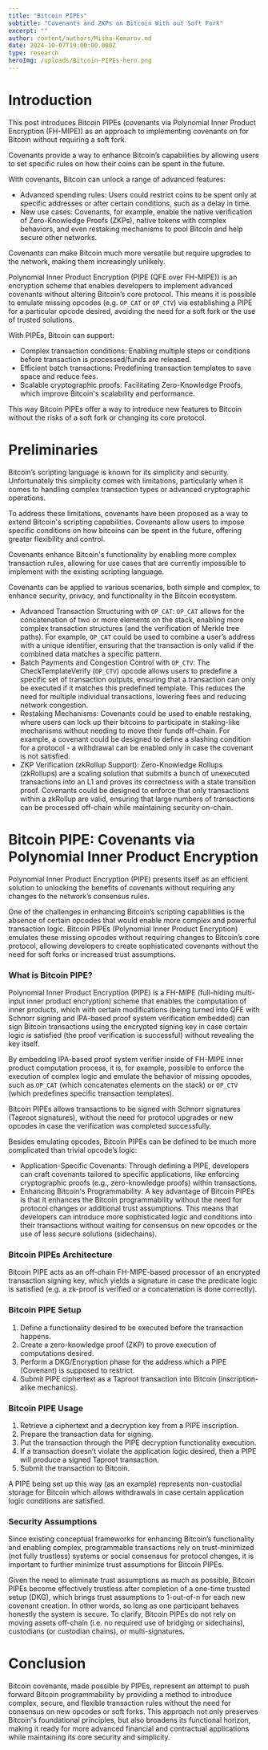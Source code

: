 ```yaml
---
title: "Bitcoin PIPEs"
subtitle: "Covenants and ZKPs on Bitcoin With out Soft Fork"
excerpt: ""
author: content/authors/Misha-Komarov.md
date: 2024-10-07T19:00:00.000Z
type: research
heroImg: /uploads/Bitcoin-PIPEs-hero.png
---
```


# Introduction

This post introduces Bitcoin PIPEs (covenants via Polynomial Inner Product Encryption (FH-MIPE)) as an approach to implementing covenants on for Bitcoin without requiring a soft fork.

Covenants provide a way to enhance Bitcoin’s capabilities by allowing users to set specific rules on how their coins can be spent in the future.

With covenants, Bitcoin can unlock a range of advanced features:

- Advanced spending rules: Users could restrict coins to be spent only at specific addresses or after certain conditions, such as a delay in time.
- New use cases: Covenants, for example, enable the native verification of Zero-Knowledge Proofs (ZKPs), native tokens with complex behaviors, and even restaking mechanisms to pool Bitcoin and help secure other networks.

Covenants can make Bitcoin much more versatile but require upgrades to the network, making them increasingly unlikely.

Polynomial Inner Product Encryption (PIPE (QFE over FH-MIPE)) is an encryption scheme that enables developers to implement advanced covenants without altering Bitcoin’s core protocol. This means it is possible to emulate missing opcodes (e.g. `OP_CAT` or `OP_CTV`) via establishing a PIPE for a particular opcode desired, avoiding the need for a soft fork or the use of trusted solutions.

With PIPEs, Bitcoin can support:

- Complex transaction conditions: Enabling multiple steps or conditions before transaction is processed/funds are released.
- Efficient batch transactions: Predefining transaction templates to save space and reduce fees.
- Scalable cryptographic proofs: Facilitating Zero-Knowledge Proofs, which improve Bitcoin's scalability and performance.

This way Bitcoin PIPEs offer a way to introduce new features to Bitcoin without the risks of a soft fork or changing its core protocol.

# Preliminaries

Bitcoin’s scripting language is known for its simplicity and security. Unfortunately this simplicity comes with limitations, particularly when it comes to handling complex transaction types or advanced cryptographic operations.

To address these limitations, covenants have been proposed as a way to extend Bitcoin's scripting capabilities. Covenants allow users to impose specific conditions on how bitcoins can be spent in the future, offering greater flexibility and control.

Covenants enhance Bitcoin's functionality by enabling more complex transaction rules, allowing for use cases that are currently impossible to implement with the existing scripting language.

Covenants can be applied to various scenarios, both simple and complex, to enhance security, privacy, and functionality in the Bitcoin ecosystem.

- Advanced Transaction Structuring with `OP_CAT`: `OP_CAT` allows for the concatenation of two or more elements on the stack, enabling more complex transaction structures (and the verification of Merkle tree paths). For example, `OP_CAT` could be used to combine a user’s address with a unique identifier, ensuring that the transaction is only valid if the combined data matches a specific pattern.
- Batch Payments and Congestion Control with `OP_CTV`: The CheckTemplateVerify (`OP_CTV`) opcode allows users to predefine a specific set of transaction outputs, ensuring that a transaction can only be executed if it matches this predefined template. This reduces the need for multiple individual transactions, lowering fees and reducing network congestion.
- Restaking Mechanisms: Covenants could be used to enable restaking, where users can lock up their bitcoins to participate in staking-like mechanisms without needing to move their funds off-chain. For example, a covenant could be designed to define a slashing condition for a protocol - a withdrawal can be enabled only in case the covenant is not satisfied.
- ZKP Verification (zkRollup Support): Zero-Knowledge Rollups (zkRollups) are a scaling solution that submits a bunch of unexecuted transactions into an L1 and proves its correctness with a state transition proof. Covenants could be designed to enforce that only transactions within a zkRollup are valid, ensuring that large numbers of transactions can be processed off-chain while maintaining security on-chain.

# Bitcoin PIPE: Covenants via Polynomial Inner Product Encryption

Polynomial Inner Product Encryption (PIPE) presents itself as an efficient solution to unlocking the benefits of covenants without requiring any changes to the network’s consensus rules.

One of the challenges in enhancing Bitcoin’s scripting capabilities is the absence of certain opcodes that would enable more complex and powerful transaction logic. Bitcoin PIPEs (Polynomial Inner Product Encryption) emulates these missing opcodes without requiring changes to Bitcoin’s core protocol, allowing developers to create sophisticated covenants without the need for soft forks or increased trust assumptions.

### What is Bitcoin PIPE?

Polynomial Inner Product Encryption (PIPE) is a FH-MIPE (full-hiding multi-input inner product encryption) scheme that enables the computation of inner products, which with certain modifications (being turned into QFE with Schnorr signing and IPA-based proof system verification embedded) can sign Bitcoin transactions using the encrypted signing key in case certain logic is satisfied (the proof verification is successful) without revealing the key itself.

By embedding IPA-based proof system verifier inside of FH-MIPE inner product computation process, it is, for example, possible to enforce the execution of complex logic and emulate the behavior of missing opcodes, such as `OP_CAT` (which concatenates elements on the stack) or `OP_CTV` (which predefines specific transaction templates).

Bitcoin PIPEs allows transactions to be signed with Schnorr signatures (Taproot signatures), without the need for protocol upgrades or new opcodes in case the verification was completed successfully.

Besides emulating opcodes, Bitcoin PIPEs can be defined to be much more complicated than trivial opcode’s logic:

- Application-Specific Covenants: Through defining a PIPE, developers can craft covenants tailored to specific applications, like enforcing cryptographic proofs (e.g., zero-knowledge proofs) within transactions.
- Enhancing Bitcoin's Programmability: A key advantage of Bitcoin PIPEs is that it enhances the Bitcoin programmability without the need for protocol changes or additional trust assumptions. This means that developers can introduce more sophisticated logic and conditions into their transactions without waiting for consensus on new opcodes or the use of less secure solutions (sidechains).

### Bitcoin PIPEs Architecture

Bitcoin PIPE acts as an off-chain FH-MIPE-based processor of an encrypted transaction signing key, which yields a signature in case the predicate logic is satisfied (e.g. a zk-proof is verified or a concatenation is done correctly).

### Bitcoin PIPE Setup

1. Define a functionality desired to be executed before the transaction happens.
2. Create a zero-knowledge proof (ZKP) to prove execution of computations desired.
3. Perform a DKG/Encryption phase for the address which a PIPE (Covenant) is supposed to restrict.
4. Submit PIPE ciphertext as a Taproot transaction into Bitcoin (inscription-alike mechanics).

### Bitcoin PIPE Usage

1. Retrieve a ciphertext and a decryption key from a PIPE inscription.
2. Prepare the transaction data for signing.
3. Put the transaction through the PIPE decryption functionality execution.
4. If a transaction doesn’t violate the application logic desired, then a PIPE will produce a signed Taproot transaction.
5. Submit the transaction to Bitcoin.

A PIPE being set up this way (as an example) represents non-custodial storage for Bitcoin which allows withdrawals in case certain application logic conditions are satisfied.

### Security Assumptions

Since existing conceptual frameworks for enhancing Bitcoin’s functionality and enabling complex, programmable transactions rely on trust-minimized (not fully trustless) systems or social consensus for protocol changes, it is important to further minimize trust assumptions for Bitcoin PIPEs.

Given the need to eliminate trust assumptions as much as possible, Bitcoin PIPEs become effectively trustless after completion of a one-time trusted setup (DKG), which brings trust assumptions to 1-out-of-n for each new covenant creation. In other words, so long as one participant behaves honestly the system is secure. To clarify, Bitcoin PIPEs do not rely on moving assets off-chain (i.e. no required use of bridging or sidechains), custodians (or custodian chains), or multi-signatures.

# Conclusion

Bitcoin covenants, made possible by PIPEs, represent an attempt to push forward Bitcoin programmability by providing a method to introduce complex, secure, and flexible transaction rules without the need for consensus on new opcodes or soft forks. This approach not only preserves Bitcoin's foundational principles, but also broadens its functional horizon, making it ready for more advanced financial and contractual applications while maintaining its core security and simplicity.
